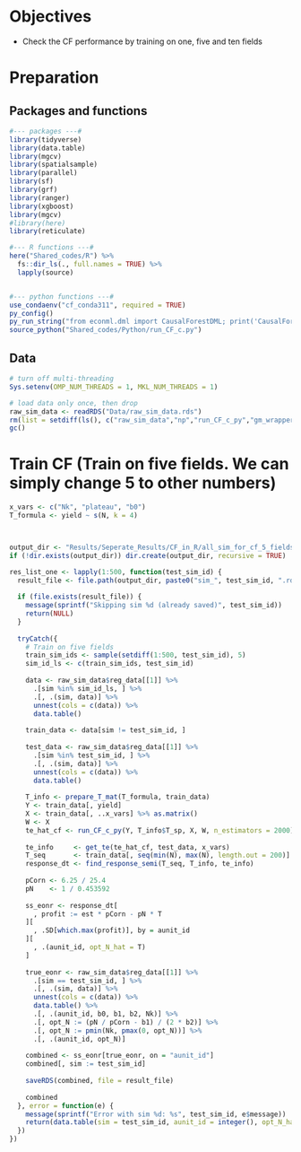 # Objectives

+ Check the CF performance by training on one, five and ten fields 

 
# Preparation

## Packages and functions
```r
#--- packages ---#
library(tidyverse)
library(data.table)
library(mgcv)
library(spatialsample)
library(parallel)
library(sf)
library(grf)
library(ranger)
library(xgboost)
library(mgcv)
#library(here)
library(reticulate)

#--- R functions ---#
here("Shared_codes/R") %>%
  fs::dir_ls(., full.names = TRUE) %>%
  lapply(source)


#--- python functions ---#
use_condaenv("cf_conda311", required = TRUE)
py_config()
py_run_string("from econml.dml import CausalForestDML; print('CausalForestDML imported OK')")
source_python("Shared_codes/Python/run_CF_c.py")  

```

## Data

```r
# turn off multi-threading 
Sys.setenv(OMP_NUM_THREADS = 1, MKL_NUM_THREADS = 1)

# load data only once, then drop
raw_sim_data <- readRDS("Data/raw_sim_data.rds")
rm(list = setdiff(ls(), c("raw_sim_data","np","run_CF_c_py","gm_wrapper_functions_you_need")))
gc()
```

# Train CF (Train on five fields. We can simply change 5 to other numbers)

```r

x_vars <- c("Nk", "plateau", "b0")
T_formula <- yield ~ s(N, k = 4)



output_dir <- "Results/Seperate_Results/CF_in_R/all_sim_for_cf_5_fields"
if (!dir.exists(output_dir)) dir.create(output_dir, recursive = TRUE)

res_list_one <- lapply(1:500, function(test_sim_id) {
  result_file <- file.path(output_dir, paste0("sim_", test_sim_id, ".rds"))
  
  if (file.exists(result_file)) {
    message(sprintf("Skipping sim %d (already saved)", test_sim_id))
    return(NULL)
  }
  
  tryCatch({
    # Train on five fields
    train_sim_ids <- sample(setdiff(1:500, test_sim_id), 5)
    sim_id_ls <- c(train_sim_ids, test_sim_id)
    
    data <- raw_sim_data$reg_data[[1]] %>%
      .[sim %in% sim_id_ls, ] %>%
      .[, .(sim, data)] %>%
      unnest(cols = c(data)) %>%
      data.table()
    
    train_data <- data[sim != test_sim_id, ]
    
    test_data <- raw_sim_data$reg_data[[1]] %>%
      .[sim %in% test_sim_id, ] %>%
      .[, .(sim, data)] %>%
      unnest(cols = c(data)) %>%
      data.table()
    
    T_info <- prepare_T_mat(T_formula, train_data)
    Y <- train_data[, yield]
    X <- train_data[, ..x_vars] %>% as.matrix()
    W <- X
    te_hat_cf <- run_CF_c_py(Y, T_info$T_sp, X, W, n_estimators = 2000)
    
    te_info     <- get_te(te_hat_cf, test_data, x_vars)
    T_seq       <- train_data[, seq(min(N), max(N), length.out = 200)]
    response_dt <- find_response_semi(T_seq, T_info, te_info)
    
    pCorn <- 6.25 / 25.4
    pN    <- 1 / 0.453592
    
    ss_eonr <- response_dt[
      , profit := est * pCorn - pN * T
    ][
      , .SD[which.max(profit)], by = aunit_id
    ][
      , .(aunit_id, opt_N_hat = T)
    ]
    
    true_eonr <- raw_sim_data$reg_data[[1]] %>%
      .[sim == test_sim_id, ] %>%
      .[, .(sim, data)] %>%
      unnest(cols = c(data)) %>%
      data.table() %>%
      .[, .(aunit_id, b0, b1, b2, Nk)] %>%
      .[, opt_N := (pN / pCorn - b1) / (2 * b2)] %>%
      .[, opt_N := pmin(Nk, pmax(0, opt_N))] %>%
      .[, .(aunit_id, opt_N)]
    
    combined <- ss_eonr[true_eonr, on = "aunit_id"]
    combined[, sim := test_sim_id]
    
    saveRDS(combined, file = result_file)
    
    combined
  }, error = function(e) {
    message(sprintf("Error with sim %d: %s", test_sim_id, e$message))
    return(data.table(sim = test_sim_id, aunit_id = integer(), opt_N_hat = numeric(), opt_N = numeric()))
  })
})
```



